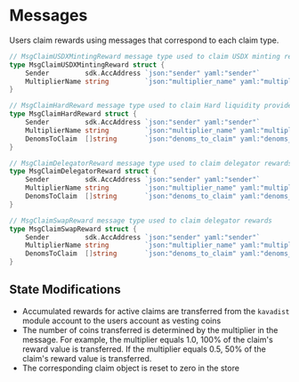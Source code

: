

# Messages

Users claim rewards using messages that correspond to each claim type.

```go
// MsgClaimUSDXMintingReward message type used to claim USDX minting rewards
type MsgClaimUSDXMintingReward struct {
	Sender         sdk.AccAddress `json:"sender" yaml:"sender"`
	MultiplierName string         `json:"multiplier_name" yaml:"multiplier_name"`
}

// MsgClaimHardReward message type used to claim Hard liquidity provider rewards
type MsgClaimHardReward struct {
	Sender         sdk.AccAddress `json:"sender" yaml:"sender"`
	MultiplierName string         `json:"multiplier_name" yaml:"multiplier_name"`
	DenomsToClaim  []string       `json:"denoms_to_claim" yaml:"denoms_to_claim"`
}

// MsgClaimDelegatorReward message type used to claim delegator rewards
type MsgClaimDelegatorReward struct {
	Sender         sdk.AccAddress `json:"sender" yaml:"sender"`
	MultiplierName string         `json:"multiplier_name" yaml:"multiplier_name"`
	DenomsToClaim  []string       `json:"denoms_to_claim" yaml:"denoms_to_claim"`
}

// MsgClaimSwapReward message type used to claim delegator rewards
type MsgClaimSwapReward struct {
	Sender         sdk.AccAddress `json:"sender" yaml:"sender"`
	MultiplierName string         `json:"multiplier_name" yaml:"multiplier_name"`
	DenomsToClaim  []string       `json:"denoms_to_claim" yaml:"denoms_to_claim"`
}
```

## State Modifications

- Accumulated rewards for active claims are transferred from the `kavadist` module account to the users account as vesting coins
- The number of coins transferred is determined by the multiplier in the message. For example, the multiplier equals 1.0, 100% of the claim's reward value is transferred. If the multiplier equals 0.5, 50% of the claim's reward value is transferred.
- The corresponding claim object is reset to zero in the store


